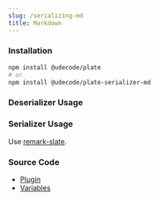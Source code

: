 ```yaml
---
slug: /serializing-md
title: Markdown
---
```


### Installation

```bash npm2yarn
npm install @udecode/plate
# or
npm install @udecode/plate-serializer-md
```

### Deserializer Usage


<SerializingMdSandpack />

### Serializer Usage

Use [remark-slate](https://github.com/hanford/remark-slate).

### Source Code

- [Plugin](https://github.com/udecode/plate/blob/main/packages/serializers/md/src/deserializer/createDeserializeMdPlugin.ts)
- [Variables](https://github.com/udecode/plate/blob/main/examples/src)
